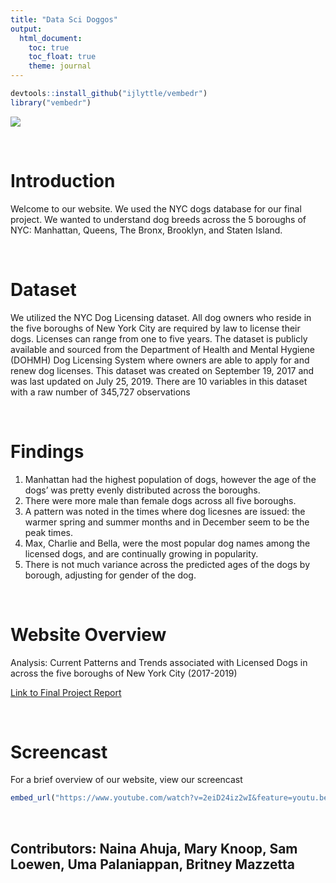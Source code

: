 ```yaml
---
title: "Data Sci Doggos"
output: 
  html_document:
    toc: true
    toc_float: true
    theme: journal
---
```


```r
devtools::install_github("ijlyttle/vembedr")
library("vembedr")
```


![](home_dogs.JPG)

$~$ 

# Introduction

Welcome to our website. We used the NYC dogs database for our final project. We wanted to understand dog breeds across the 5 boroughs of NYC: Manhattan, Queens, The Bronx, Brooklyn, and Staten Island. 

$~$

# Dataset

We utilized the NYC Dog Licensing dataset. All dog owners who reside in the five boroughs of New York City are required by law to license their dogs. Licenses can range from one to five years.  The dataset is publicly available and sourced from the Department of Health and Mental Hygiene (DOHMH) Dog Licensing System where owners are able to apply for and renew dog licenses. This dataset was created on September 19, 2017 and was last updated on July 25, 2019. There are 10 variables in this dataset with a raw number of 345,727 observations 

$~$

# Findings

1. Manhattan had the highest population of dogs, however the age of the dogs' was pretty evenly distributed across the boroughs.
2. There were more male than female dogs across all five boroughs.
3. A pattern was noted in the times where dog licesnes are issued: the warmer spring and summer months and in December seem to be the peak times.
4. Max, Charlie and Bella, were the most popular dog names among the licensed dogs, and are continually growing in popularity.
5. There is not much variance across the predicted ages of the dogs by borough, adjusting for gender of the dog.

$~$ 

# Website Overview

Analysis: Current Patterns and Trends  associated with Licensed Dogs in across the five boroughs of New York City (2017-2019)

[Link to Final Project Report](https://blm2156.github.io/p8105_final_project.github.io/p8105_final_project_report.html)


$~$ 

# Screencast

For a brief overview of our website, view our screencast 

```r
embed_url("https://www.youtube.com/watch?v=2eiD24iz2wI&feature=youtu.be")
```





$~$

## Contributors: Naina Ahuja, Mary Knoop, Sam Loewen, Uma Palaniappan, Britney Mazzetta
